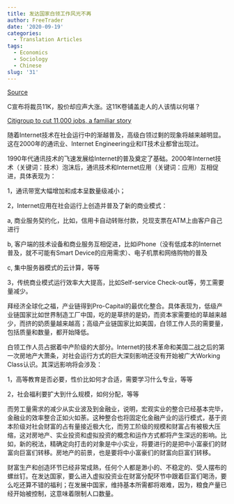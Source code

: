 ```yaml
---
title: 发达国家白领工作风光不再
author: FreeTrader
date: '2020-09-19'
categories:
  - Translation Articles
tags:
  - Economics
  - Sociology
  - Chinese
slug: '31'
---
```


[Source](https://blog.wenxuecity.com/myblog/47609/201212/3596.html)

C宣布将裁员11K，股价却应声大涨。这11K卷铺盖走人的人该情以何堪？

[Citigroup to cut 11,000 jobs, a familiar story](http://finance.yahoo.com/news/citigroup-cut-11-000-jobs-184308551.html)


随着Internet技术在社会运行中的渐越普及，高级白领过剩的现象将越来越明显。这在2000年的通讯业、Internet Engineering业和IT技术业都曾出现过。

1990年代通讯技术的飞速发展给Internet的普及奠定了基础。2000年Internet技术（关键词：技术）泡沫后，通讯技术和Internet应用（关键词：应用）互相促进，具体表现为：

1，通讯带宽大幅增加和成本呈数量级减小；

2，Internet应用在社会运行上创造并普及了新的商业模式：

a, 商业服务契约化，比如，信用卡自动转账付款，兑现支票在ATM上由客户自己进行

b, 客户端的技术设备和商业服务互相促进，比如iPhone（没有低成本的Internet普及，就不可能有Smart Device的应用需求）、电子机票和网络购物的普及

c, 集中服务器模式的云计算，等等

3，传统商业模式运行效率大大提高，比如Self-service Check-out等，劳工需要量减少。

拜经济全球化之福，产业链得到Pro-Capital的最优化整合。具体表现为，低级产业链国家比如世界制造工厂中国，吃的是草挤的是奶，而资本家需要给的草越来越少，而挤的奶质量越来越高；高级产业链国家比如美国，白领工作人员的需要量，包括质量和数量，都开始降低。

白领工作人员占据着中产阶级的大部分。Internet的技术革命和美国二战之后的第一次房地产大萧条，对社会运行方式的巨大深刻影响还没有开始被广大Working Class认识。其深远影响将会涉及：

1，高等教育是否必要，性价比如何才合适，需要学习什么专业，等等

2，社会福利要扩大到什么规模，如何分配，等等

而劳工量需求的减少从实业波及到金融业，说明，宏观实业的整合已经基本完毕，金融业的效率整合正如火如荼。这种整合也将固定化金融产业的运行模式，基于资本阶级对社会财富的占有量接近极大化，而劳工阶级的规模和财富占有被极大压缩，这对房地产、实业投资和虚拟投资的概念和运作方式都将产生深远的影响。比如，新的税法，精确定向打击的对象是中小实业，将要进行的是把中小富豪们的财富向巨富们转移。房地产的前景，也是要将中小富豪们的财富向巨富们转移。

财富生产和创造环节已经非常成熟，任何个人都是渺小的、不稳定的、受人摆布的螺丝钉。在发达国家，要么进入虚拟投资业在财富分配环节中跟着巨富们喝汤，要么吃还算不错的福利；在发展中国家，维持基本所需都将艰难，因为，粮食产量已经开始被控制，这意味着限制人口数量。